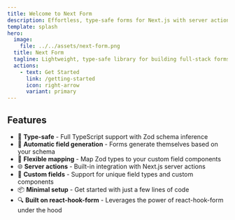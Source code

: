 ```yaml
---
title: Welcome to Next Form
description: Effortless, type-safe forms for Next.js with server action integration.
template: splash
hero:
  image:
    file: ../../assets/next-form.png
  title: Next Form
  tagline: Lightweight, type-safe library for building full-stack forms in Next.js with automatic field generation, Zod validation, and seamless server action integration.
  actions:
    - text: Get Started
      link: /getting-started
      icon: right-arrow
      variant: primary
---
```


## Features

- 🎯 **Type-safe** - Full TypeScript support with Zod schema inference
- 🚀 **Automatic field generation** - Forms generate themselves based on your schema
- 🔧 **Flexible mapping** - Map Zod types to your custom field components
- 🌐 **Server actions** - Built-in integration with Next.js server actions
- 🎨 **Custom fields** - Support for unique field types and custom components
- 📦 **Minimal setup** - Get started with just a few lines of code
- 🔍 **Built on react-hook-form** - Leverages the power of react-hook-form under the hood

